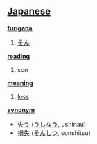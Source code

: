 == [[Japanese]] ==                                          

'''[[furigana]]'''
# [[そん]]

'''[[reading]]'''
# son

'''[[meaning]]'''
# [[loss]]

'''[[synonym]]'''
* [[失う]] ([[うしなう]], ushinau)
* [[損失]] ([[そんしつ]], sonshitsu)